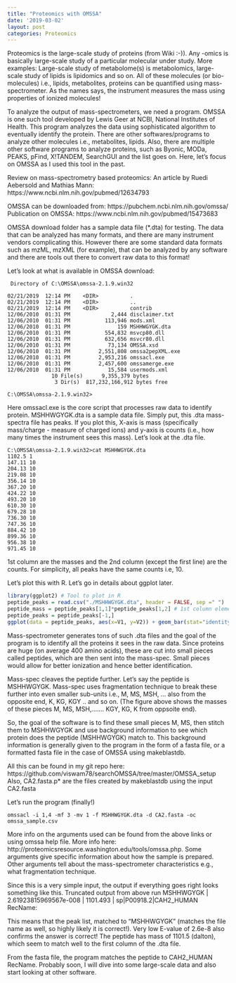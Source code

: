 ```yaml
---
title: "Proteomics with OMSSA"
date: '2019-03-02'
layout: post
categories: Proteomics
---
```


Proteomics is the large-scale study of proteins (from Wiki :-)). Any -omics is basically large-scale study of a particular molecular under study. More examples: Large-scale study of metabolome(s) is metabolomics, large-scale study of lipids is lipidomics and so on. All of these molecules (or bio-molecules) i.e., lipids, metabolites, proteins can be  quantified using mass-spectrometer. As the names says, the instrument measures the mass using properties of ionized molecules!

To analyze the output of mass-spectrometers, we need a program. OMSSA is one such tool developed by Lewis Geer at NCBI, National Institutes of Health. This program analyzes the data using sophisticated algorithm to eventually identify the protein. There are other softwares/programs to analyze other molecules i.e., metabolites, lipids. Also, there are multiple other software programs to analyze proteins, such as Byonic, MODa, PEAKS, pFind, X!TANDEM, SearchGUI and the list goes on. Here, let's focus on OMSSA as I used this tool in the past.

Review on mass-spectrometry based proteomics: An article by Ruedi Aebersold and Mathias Mann: https://www.ncbi.nlm.nih.gov/pubmed/12634793


OMSSA can be downloaded from: https://pubchem.ncbi.nlm.nih.gov/omssa/  
Publication on OMSSA: https://www.ncbi.nlm.nih.gov/pubmed/15473683

OMSSA download folder has a sample data file (*.dta) for testing. The data that can be analyzed has many formats, and there are many instrument vendors complicating this. However there are some standard data formats such as mzML, mzXML (for example), that can be analyzed by any software and there are tools out there to convert raw data to this format!

Let's look at what is available in OMSSA download:


```console
 Directory of C:\OMSSA\omssa-2.1.9.win32

02/21/2019  12:14 PM    <DIR>          .
02/21/2019  12:14 PM    <DIR>          ..
02/21/2019  12:14 PM    <DIR>          contrib
12/06/2010  01:31 PM             2,444 disclaimer.txt
12/06/2010  01:31 PM           113,946 mods.xml
12/06/2010  01:31 PM               159 MSHHWGYGK.dta
12/06/2010  01:31 PM           554,832 msvcp80.dll
12/06/2010  01:31 PM           632,656 msvcr80.dll
12/06/2010  01:31 PM            73,134 OMSSA.xsd
12/06/2010  01:31 PM         2,551,808 omssa2pepXML.exe
12/06/2010  01:31 PM         2,953,216 omssacl.exe
12/06/2010  01:31 PM         2,457,600 omssamerge.exe
12/06/2010  01:31 PM            15,584 usermods.xml
              10 File(s)      9,355,379 bytes
               3 Dir(s)  817,232,166,912 bytes free

C:\OMSSA\omssa-2.1.9.win32>
```

Here omssacl.exe is the core script that processes raw data to identify protein. MSHHWGYGK.dta is a sample data file. Simply put, this .dta mass-spectra file has peaks. If you plot this, X-axis is mass (specifically mass/charge - measure of charged ions) and y-axis is counts (i.e., how many times the instrument sees this mass). Let's look at the .dta file.

```console
C:\OMSSA\omssa-2.1.9.win32>cat MSHHWGYGK.dta
1102.5 1
147.11 10
204.13 10
219.08 10
356.14 10
367.20 10
424.22 10
493.20 10
610.30 10
679.28 10
736.30 10
747.36 10
884.42 10
899.36 10
956.38 10
971.45 10
```
1st column are the masses and the 2nd column (except the first line) are the counts. For simplicity, all peaks have the same counts i.e, 10.
 
Let's plot this with R. Let's go in details about ggplot later.

```r
library(ggplot2) # Tool to plot in R
peptide_peaks = read.csv("./MSHHWGYGK.dta", header = FALSE, sep =" ")
peptide_mass = peptide_peaks[1,1]*peptide_peaks[1,2] # 1st column elements
peptide_peaks = peptide_peaks[-1,]
ggplot(data = peptide_peaks, aes(x=V1, y=V2)) + geom_bar(stat="identity") + labs(x="m/z", y = "Intensity")
```

Mass-spectrometer generates tons of such .dta files and the goal of the program is to identify all the proteins it sees in the raw data. Since proteins are huge (on average 400 amino acids), these are cut into small pieces called peptides, which are then sent into the mass-spec. Small pieces would allow for better ionization and hence better identification.

Mass-spec cleaves the peptide further. Let's say the peptide is MSHHWGYGK. Mass-spec uses fragmentation technique to break these further into even smaller sub-units i.e., M, MS, MSH, ... also from the opposite end, K, KG, KGY .. and so on. (The figure above shows the masses of these pieces M, MS, MSH,....... KGY, KG, K from oppsoite end).

So, the goal of the software is to find these small pieces M, MS, then stitch them to MSHHWGYGK and use background information to see which protein does the peptide (MSHHWGYGK) match to. This background information is generally given to the program in the form of a fasta file, or a formatted fasta file in the case of OMSSA using makeblastdb.

All this can be found in my git repo here: https://github.com/viswam78/searchOMSSA/tree/master/OMSSA_setup 
Also, CA2.fasta.p* are the files created by makeblastdb using the input CA2.fasta


Let's run the program (finally!)

```console
omssacl -i 1,4 -mf 3 -mv 1 -f MSHHWGYGK.dta -d CA2.fasta -oc omssa_sample.csv
```

More info on the arguments used can be found from the above links or using omssa help file. More info here: http://proteomicsresource.washington.edu/tools/omssa.php. Some arguments give specific information about how the sample is prepared. Other arguments tell about the mass-spectrometer characteristics e.g., what fragmentation technique.

Since this is a very simple input, the output if everything goes right looks something like this.
Truncated output from above run
MSHHWGYGK | 2.61923815969567e-008 | 1101.493 | sp|P00918.2|CAH2_HUMAN RecName:

This means that the peak list, matched to "MSHHWGYGK" (matches the file name as well, so highly likely it is correct!). Very low E-value of 2.6e-8 also confirms the answer is correct! The peptide has mass of 1101.5 (dalton), which seem to match well to the first column of the .dta file. 

From the fasta file, the program matches the peptide to CAH2_HUMAN RecName.
Probably soon, I will dive into some large-scale data and also start looking at other software.

